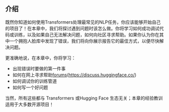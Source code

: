 ## 介绍 

既然你知道如何使用Transformers处理最常见的NLP任务，你应该能够开始自己的项目了！在本章中，我们将探讨遇到问题时该怎么做。你将学习如何成功调试代码或训练，以及如果自己无法解决问题，如何向社区寻求帮助。如果你认为你在其中一个拥抱人脸库中发现了错误，我们将向你展示报告它的最佳方式，以便尽快解决问题。

更准确地说，在本章中，你将学习：

- 出现错误时要做的第一件事
- 如何在网上寻求帮助[forums](https://discuss.huggingface.co/)(https://discuss.huggingface.co/)
- 如何调试你的训练管道
- 如何写一个好问题

当然，所有这些都与 Transformers 或Hugging Face 生态无关；本章的经验教训适用于大多数开源项目！
